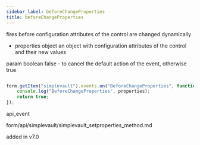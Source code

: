 ```yaml
---
sidebar_label: beforeChangeProperties
title: beforeChangeProperties
---
```



          


<Short>
 fires before configuration attributes of the control are changed dynamically


</Short>



- properties     object      an object with configuration attributes of the control and their new values


param   boolean     false - to cancel the default action of the event, otherwise true

~~~js

form.getItem("simplevault").events.on("BeforeChangeProperties", function(properties) {
    console.log("BeforeChangeProperties", properties);
    return true;
});


~~~
 api_event

<Descr>



</Descr>


 form/api/simplevault/simplevault_setproperties_method.md


 added in v7.0

